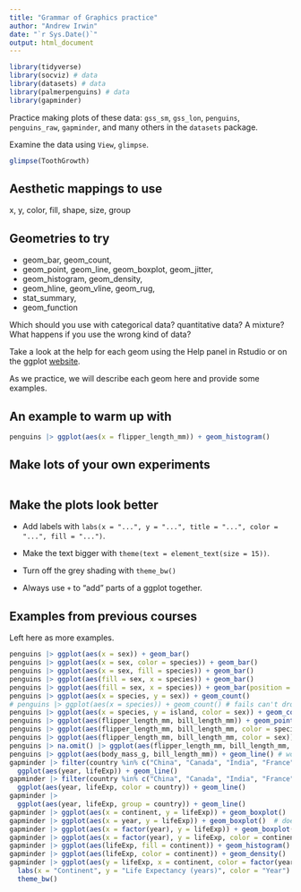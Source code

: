 ```yaml
---
title: "Grammar of Graphics practice"
author: "Andrew Irwin"
date: "`r Sys.Date()`"
output: html_document
---
```


```r
library(tidyverse)
library(socviz) # data
library(datasets) # data
library(palmerpenguins) # data
library(gapminder)
```

Practice making plots of these data: `gss_sm`, `gss_lon`, `penguins`, 
`penguins_raw`, `gapminder`, and many others in the `datasets` package.

Examine the data using `View`, `glimpse`.

```r
glimpse(ToothGrowth)
```

## Aesthetic mappings to use

x, y, color, fill, shape, size, group

## Geometries to try

* geom_bar, geom_count,
* geom_point, geom_line, geom_boxplot, geom_jitter, 
* geom_histogram, geom_density,
* geom_hline, geom_vline,  geom_rug,
* stat_summary,
* geom_function

Which should you use with categorical data? quantitative data? A mixture?
What happens if you use the wrong kind of data?

Take a look at the help for each geom using the Help panel in Rstudio or on the ggplot
[website](https://ggplot2.tidyverse.org/index.html).

As we practice, we will describe each geom here and provide some examples.

## An example to warm up with

```r
penguins |> ggplot(aes(x = flipper_length_mm)) + geom_histogram()
```

## Make lots of your own experiments

```r


```

## Make the plots look better

* Add labels with `labs(x = "...", y = "...", title = "...", color = "...", fill = "...")`.

* Make the text bigger with `theme(text = element_text(size = 15))`.

* Turn off the grey shading with `theme_bw()`

* Always use `+` to "add" parts of a ggplot together.


## Examples from previous courses

Left here as more examples.

```r
penguins |> ggplot(aes(x = sex)) + geom_bar()
penguins |> ggplot(aes(x = sex, color = species)) + geom_bar()
penguins |> ggplot(aes(x = sex, fill = species)) + geom_bar()
penguins |> ggplot(aes(fill = sex, x = species)) + geom_bar()
penguins |> ggplot(aes(fill = sex, x = species)) + geom_bar(position = "dodge") 
penguins |> ggplot(aes(x = species, y = sex)) + geom_count()
# penguins |> ggplot(aes(x = species)) + geom_count() # fails can't drqw with only one of x or y
penguins |> ggplot(aes(x = species, y = island, color = sex)) + geom_count(position = "jitter") # terrible, but fun!
penguins |> ggplot(aes(flipper_length_mm, bill_length_mm)) + geom_point()
penguins |> ggplot(aes(flipper_length_mm, bill_length_mm, color = species)) + geom_point()
penguins |> ggplot(aes(flipper_length_mm, bill_length_mm, color = sex)) + geom_point()
penguins |> na.omit() |> ggplot(aes(flipper_length_mm, bill_length_mm, color = species, size = sex)) + geom_point()
penguins |> ggplot(aes(body_mass_g, bill_length_mm)) + geom_line() # works, but silly
gapminder |> filter(country %in% c("China", "Canada", "India", "France", "Argentina", "Lybia")) |>
  ggplot(aes(year, lifeExp)) + geom_line()
gapminder |> filter(country %in% c("China", "Canada", "India", "France", "Argentina", "Lybia")) |>
  ggplot(aes(year, lifeExp, color = country)) + geom_line()
gapminder |> 
  ggplot(aes(year, lifeExp, group = country)) + geom_line()
gapminder |> ggplot(aes(x = continent, y = lifeExp)) + geom_boxplot()
gapminder |> ggplot(aes(x = year, y = lifeExp)) + geom_boxplot()  # doesn't work the way I hoped!
gapminder |> ggplot(aes(x = factor(year), y = lifeExp)) + geom_boxplot()
gapminder |> ggplot(aes(x = factor(year), y = lifeExp, color = continent)) + geom_boxplot()
gapminder |> ggplot(aes(lifeExp, fill = continent)) + geom_histogram()
gapminder |> ggplot(aes(lifeExp, color = continent)) + geom_density()
gapminder |> ggplot(aes(y = lifeExp, x = continent, color = factor(year))) + stat_summary() +
  labs(x = "Continent", y = "Life Expectancy (years)", color = "Year") +
  theme_bw()
```
